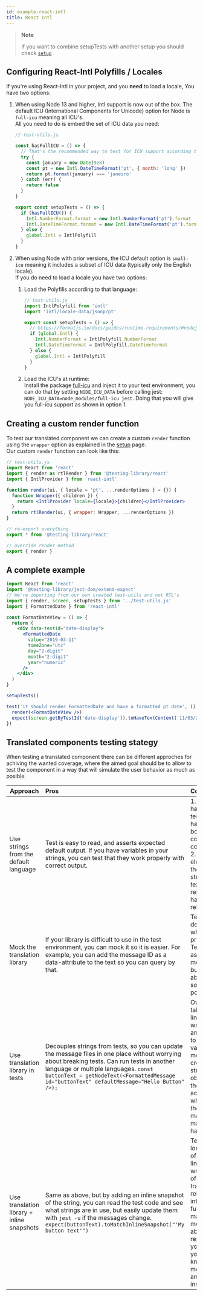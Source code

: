 ```yaml
---
id: example-react-intl
title: React Intl
---
```


> **Note**
>
> If you want to combine setupTests with another setup you should check
> [`setup`](react-testing-library/setup.mdx)

## Configuring React-Intl Polyfills / Locales

If you're using React-Intl in your project, and you **need** to load a locale,
You have two options:

1.  When using Node 13 and higher, Intl support is now out of the box. The
    default ICU (International Components for Unicode) option for Node is
    `full-icu` meaning all ICU's.  
     All you need to do is embed the set of ICU data you need:

    ```js
    // test-utils.js

    const hasFullICU = () => {
      // That's the recommended way to test for ICU support according to Node.js docs
      try {
        const january = new Date(9e8)
        const pt = new Intl.DateTimeFormat('pt', { month: 'long' })
        return pt.format(january) === 'janeiro'
      } catch (err) {
        return false
      }
    }

    export const setupTests = () => {
      if (hasFullICU()) {
        Intl.NumberFormat.format = new Intl.NumberFormat('pt').format
        Intl.DateTimeFormat.format = new Intl.DateTimeFormat('pt').format
      } else {
        global.Intl = IntlPolyfill
      }
    }
    ```

2.  When using Node with prior versions, the ICU default option is `small-icu`
    meaning it includes a subset of ICU data (typically only the English
    locale).  
    If you do need to load a locale you have two options:

    1. Load the Polyfills according to that language:

       ```js
       // test-utils.js
       import IntlPolyfill from 'intl'
       import 'intl/locale-data/jsonp/pt'

       export const setupTests = () => {
         // https://formatjs.io/docs/guides/runtime-requirements/#nodejs
         if (global.Intl) {
           Intl.NumberFormat = IntlPolyfill.NumberFormat
           Intl.DateTimeFormat = IntlPolyfill.DateTimeFormat
         } else {
           global.Intl = IntlPolyfill
         }
       }
       ```

    2. Load the ICU's at runtime:  
       Install the package
       [full-icu](https://github.com/unicode-org/full-icu-npm) and inject it to
       your test environment, you can do that by setting `NODE_ICU_DATA` before
       calling jest: `NODE_ICU_DATA=node_modules/full-icu jest`. Doing that you
       will give you full-icu support as shown in option 1.

## Creating a custom render function

To test our translated component we can create a custom `render` function using
the `wrapper` option as explained in the
[setup](react-testing-library/setup.mdx) page.  
Our custom `render` function can look like this:

```jsx
// test-utils.js
import React from 'react'
import { render as rtlRender } from '@testing-library/react'
import { IntlProvider } from 'react-intl'

function render(ui, { locale = 'pt', ...renderOptions } = {}) {
  function Wrapper({ children }) {
    return <IntlProvider locale={locale}>{children}</IntlProvider>
  }
  return rtlRender(ui, { wrapper: Wrapper, ...renderOptions })
}

// re-export everything
export * from '@testing-library/react'

// override render method
export { render }
```

## A complete example

```jsx
import React from 'react'
import '@testing-library/jest-dom/extend-expect'
// We're importing from our own created test-utils and not RTL's
import { render, screen, setupTests } from '../test-utils.js'
import { FormattedDate } from 'react-intl'

const FormatDateView = () => {
  return (
    <div data-testid="date-display">
      <FormattedDate
        value="2019-03-11"
        timeZone="utc"
        day="2-digit"
        month="2-digit"
        year="numeric"
      />
    </div>
  )
}

setupTests()

test('it should render FormattedDate and have a formatted pt date', () => {
  render(<FormatDateView />)
  expect(screen.getByTestId('date-display')).toHaveTextContent('11/03/2019')
})
```

## Translated components testing stategy

When testing a translated component there can be different approches for
achiving the wanted coverage, where the aimed goal should be to allow to test
the component in a way that will simulate the user behavior as much as posible.

| Approach                                   | Pros                                                                                                                                                                                                                                                                                 | Cons                                                                                                                                                                                                                                                                  |
| ------------------------------------------ | :----------------------------------------------------------------------------------------------------------------------------------------------------------------------------------------------------------------------------------------------------------------------------------- | :-------------------------------------------------------------------------------------------------------------------------------------------------------------------------------------------------------------------------------------------------------------------- |
| Use strings from the default language      | Test is easy to read, and asserts expected default output. If you have variables in your strings, you can test that they work properly with correct output.                                                                                                                          | 1. Strings hardcoded into tests mean you have to update both tests and code for any copy changes. 2. If multiple elements have the same string/substring text, find-and-replace may be hard to use reliably.                                                          |
| Mock the translation library               | If your library is difficult to use in the test environment, you can mock it so it is easier. For example, you can add the message ID as a data-attribute to the text so you can query by that.                                                                                      | Test code deviates from what runs in production. Tests may assert about message IDs but not enough about content, so errors are possible.                                                                                                                             |
| Use translation library in tests           | Decouples strings from tests, so you can update the message files in one place without worrying about breaking tests. Can run tests in another language or multiple languages. `const buttonText = getNodeText(<FormattedMessage id="buttonText" defaultMessage="Hello Button" />);` | Overhead - it takes more lines of code to write the test, and you need to know the variables and message IDs to create the right strings. It's not obvious what the text actually is when you read the test code, making maintaining it harder.                       |
| Use translation library + inline snapshots | Same as above, but by adding an inline snapshot of the string, you can read the test code and see what strings are in use, but easily update them with `jest -u` if the messages change. `expect(buttonText).toMatchInlineSnapshot("'My button text'")`                              | Tests are longer because of the extra lines. You can wrap up some of the translation-related code into a helper function to make it a little more inline-able and avoid repeating yourself, but you still need to know the message IDs and variables inside the test. |
